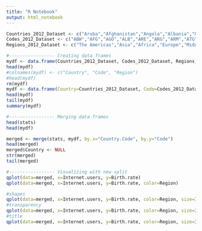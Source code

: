 ```yaml
---
title: "R Notebook"
output: html_notebook
---
```



```r

Countries_2012_Dataset <- c("Aruba","Afghanistan","Angola","Albania","United Arab Emirates","Argentina","Armenia","Antigua and Barbuda","Australia","Austria","Azerbaijan","Burundi","Belgium","Benin","Burkina Faso","Bangladesh","Bulgaria","Bahrain","Bahamas, The","Bosnia and Herzegovina","Belarus","Belize","Bermuda","Bolivia","Brazil","Barbados","Brunei Darussalam","Bhutan","Botswana","Central African Republic","Canada","Switzerland","Chile","China","Cote d'Ivoire","Cameroon","Congo, Rep.","Colombia","Comoros","Cabo Verde","Costa Rica","Cuba","Cayman Islands","Cyprus","Czech Republic","Germany","Djibouti","Denmark","Dominican Republic","Algeria","Ecuador","Egypt, Arab Rep.","Eritrea","Spain","Estonia","Ethiopia","Finland","Fiji","France","Micronesia, Fed. Sts.","Gabon","United Kingdom","Georgia","Ghana","Guinea","Gambia, The","Guinea-Bissau","Equatorial Guinea","Greece","Grenada","Greenland","Guatemala","Guam","Guyana","Hong Kong SAR, China","Honduras","Croatia","Haiti","Hungary","Indonesia","India","Ireland","Iran, Islamic Rep.","Iraq","Iceland","Israel","Italy","Jamaica","Jordan","Japan","Kazakhstan","Kenya","Kyrgyz Republic","Cambodia","Kiribati","Korea, Rep.","Kuwait","Lao PDR","Lebanon","Liberia","Libya","St. Lucia","Liechtenstein","Sri Lanka","Lesotho","Lithuania","Luxembourg","Latvia","Macao SAR, China","Morocco","Moldova","Madagascar","Maldives","Mexico","Macedonia, FYR","Mali","Malta","Myanmar","Montenegro","Mongolia","Mozambique","Mauritania","Mauritius","Malawi","Malaysia","Namibia","New Caledonia","Niger","Nigeria","Nicaragua","Netherlands","Norway","Nepal","New Zealand","Oman","Pakistan","Panama","Peru","Philippines","Papua New Guinea","Poland","Puerto Rico","Portugal","Paraguay","French Polynesia","Qatar","Romania","Russian Federation","Rwanda","Saudi Arabia","Sudan","Senegal","Singapore","Solomon Islands","Sierra Leone","El Salvador","Somalia","Serbia","South Sudan","Sao Tome and Principe","Suriname","Slovak Republic","Slovenia","Sweden","Swaziland","Seychelles","Syrian Arab Republic","Chad","Togo","Thailand","Tajikistan","Turkmenistan","Timor-Leste","Tonga","Trinidad and Tobago","Tunisia","Turkey","Tanzania","Uganda","Ukraine","Uruguay","United States","Uzbekistan","St. Vincent and the Grenadines","Venezuela, RB","Virgin Islands (U.S.)","Vietnam","Vanuatu","West Bank and Gaza","Samoa","Yemen, Rep.","South Africa","Congo, Dem. Rep.","Zambia","Zimbabwe")
Codes_2012_Dataset <- c("ABW","AFG","AGO","ALB","ARE","ARG","ARM","ATG","AUS","AUT","AZE","BDI","BEL","BEN","BFA","BGD","BGR","BHR","BHS","BIH","BLR","BLZ","BMU","BOL","BRA","BRB","BRN","BTN","BWA","CAF","CAN","CHE","CHL","CHN","CIV","CMR","COG","COL","COM","CPV","CRI","CUB","CYM","CYP","CZE","DEU","DJI","DNK","DOM","DZA","ECU","EGY","ERI","ESP","EST","ETH","FIN","FJI","FRA","FSM","GAB","GBR","GEO","GHA","GIN","GMB","GNB","GNQ","GRC","GRD","GRL","GTM","GUM","GUY","HKG","HND","HRV","HTI","HUN","IDN","IND","IRL","IRN","IRQ","ISL","ISR","ITA","JAM","JOR","JPN","KAZ","KEN","KGZ","KHM","KIR","KOR","KWT","LAO","LBN","LBR","LBY","LCA","LIE","LKA","LSO","LTU","LUX","LVA","MAC","MAR","MDA","MDG","MDV","MEX","MKD","MLI","MLT","MMR","MNE","MNG","MOZ","MRT","MUS","MWI","MYS","NAM","NCL","NER","NGA","NIC","NLD","NOR","NPL","NZL","OMN","PAK","PAN","PER","PHL","PNG","POL","PRI","PRT","PRY","PYF","QAT","ROU","RUS","RWA","SAU","SDN","SEN","SGP","SLB","SLE","SLV","SOM","SRB","SSD","STP","SUR","SVK","SVN","SWE","SWZ","SYC","SYR","TCD","TGO","THA","TJK","TKM","TLS","TON","TTO","TUN","TUR","TZA","UGA","UKR","URY","USA","UZB","VCT","VEN","VIR","VNM","VUT","PSE","WSM","YEM","ZAF","COD","ZMB","ZWE")
Regions_2012_Dataset <- c("The Americas","Asia","Africa","Europe","Middle East","The Americas","Asia","The Americas","Oceania","Europe","Asia","Africa","Europe","Africa","Africa","Asia","Europe","Middle East","The Americas","Europe","Europe","The Americas","The Americas","The Americas","The Americas","The Americas","Asia","Asia","Africa","Africa","The Americas","Europe","The Americas","Asia","Africa","Africa","Africa","The Americas","Africa","Africa","The Americas","The Americas","The Americas","Europe","Europe","Europe","Africa","Europe","The Americas","Africa","The Americas","Africa","Africa","Europe","Europe","Africa","Europe","Oceania","Europe","Oceania","Africa","Europe","Asia","Africa","Africa","Africa","Africa","Africa","Europe","The Americas","The Americas","The Americas","Oceania","The Americas","Asia","The Americas","Europe","The Americas","Europe","Asia","Asia","Europe","Middle East","Middle East","Europe","Middle East","Europe","The Americas","Middle East","Asia","Asia","Africa","Asia","Asia","Oceania","Asia","Middle East","Asia","Middle East","Africa","Africa","The Americas","Europe","Asia","Africa","Europe","Europe","Europe","Asia","Africa","Europe","Africa","Asia","The Americas","Europe","Africa","Europe","Asia","Europe","Asia","Africa","Africa","Africa","Africa","Asia","Africa","Oceania","Africa","Africa","The Americas","Europe","Europe","Asia","Oceania","Middle East","Asia","The Americas","The Americas","Asia","Oceania","Europe","The Americas","Europe","The Americas","Oceania","Middle East","Europe","Europe","Africa","Middle East","Africa","Africa","Asia","Oceania","Africa","The Americas","Africa","Europe","Africa","Africa","The Americas","Europe","Europe","Europe","Africa","Africa","Middle East","Africa","Africa","Asia","Asia","Asia","Asia","Oceania","The Americas","Africa","Europe","Africa","Africa","Europe","The Americas","The Americas","Asia","The Americas","The Americas","The Americas","Asia","Oceania","Middle East","Oceania","Middle East","Africa","Africa","Africa","Africa")

#----------------- Creating data frames
mydf <- data.frame(Countries_2012_Dataset, Codes_2012_Dataset, Regions_2012_Dataset)
head(mydf)
#colnames(mydf) <- c("Country", "Code", "Region")
#head(mydf)
rm(mydf)
mydf <- data.frame(Country=Countries_2012_Dataset, Code=Codes_2012_Dataset, Region=Regions_2012_Dataset)
head(mydf)
tail(mydf)
summary(mydf)

#----------------- Merging data frames
head(stats)
head(mydf)

merged <- merge(stats, mydf, by.x="Country.Code", by.y="Code")
head(merged)
merged$Country <- NULL
str(merged)
tail(merged)

#----------------- Visualizing with new split
qplot(data=merged, x=Internet.users, y=Birth.rate)
qplot(data=merged, x=Internet.users, y=Birth.rate, color=Region)

#shapes
qplot(data=merged, x=Internet.users, y=Birth.rate, color=Region, size=I(5), shape=I(23))
#transparency
qplot(data=merged, x=Internet.users, y=Birth.rate, color=Region, size=I(5), shape=I(19), alpha=I(0.6))
#title
qplot(data=merged, x=Internet.users, y=Birth.rate, color=Region, size=I(5), shape=I(19), alpha=I(0.6), main="Birth Rate vs Internet Users")





```



